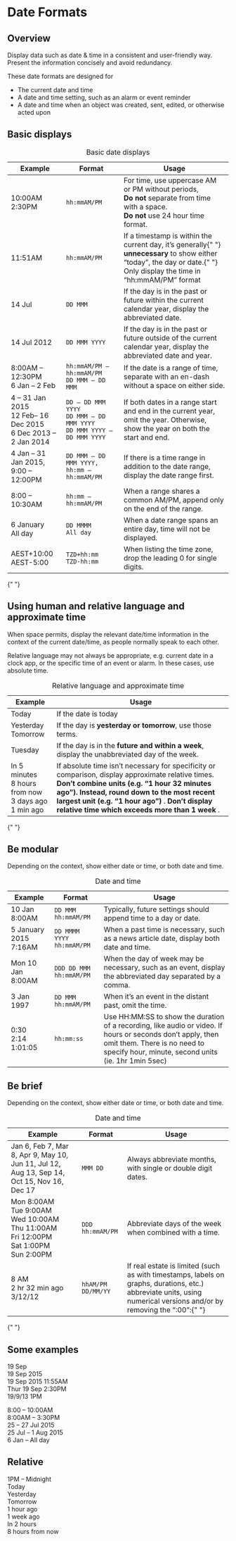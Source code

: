 
<Meta title="Core/Standards/Date formats" />

# Date Formats

## Overview

Display data such as date & time in a consistent and user-friendly way. Present the information concisely and avoid redundancy.

These date formats are designed for

- The current date and time
- A date and time setting, such as an alarm or event reminder
- A date and time when an object was created, sent, edited, or otherwise acted upon

## Basic displays

<table>
  <caption>Basic date displays</caption>
  <thead>
    <tr>
      <th>Example</th>
      <th>Format</th>
      <th>Usage</th>
    </tr>
  </thead>
  <tbody>
    <tr>
      <td>
        10:00AM <br />
        2:30PM
      </td>
      <td>
        <code>hh:mmAM/PM</code>
      </td>
      <td>
        For time, use uppercase AM or PM without periods, <br />
        <strong>Do not</strong> separate from time with a space. <br />
        <strong>Do not</strong> use 24 hour time format.
      </td>
    </tr>
    <tr>
      <td>11:51AM</td>
      <td>
        <code>hh:mmAM/PM</code>
      </td>
      <td>
        If a timestamp is within the current day, it’s generally{" "}
        <strong>unnecessary</strong> to show either “today”, the day or date.{" "}
        <br />
        Only display the time in “hh:mmAM/PM” format
      </td>
    </tr>
    <tr>
      <td>14 Jul</td>
      <td>
        <code>DD MMM</code>
      </td>
      <td>
        If the day is in the past or future within the current calendar year,
        display the abbreviated date.
      </td>
    </tr>
    <tr>
      <td>14 Jul 2012</td>
      <td>
        <code>DD MMM YYYY</code>
      </td>
      <td>
        If the day is in the past or future outside of the current calendar
        year, display the abbreviated date and year.
      </td>
    </tr>
    <tr>
      <td>
        8:00AM – 12:30PM <br />6 Jan – 2 Feb
      </td>
      <td>
        <code>hh:mmAM/PM – hh:mmAM/PM</code> <br />
        <code>DD MMM – DD MMM</code>
      </td>
      <td>
        If the date is a range of time, separate with an en-dash without a space
        on either side.
      </td>
    </tr>
    <tr>
      <td>
        4 – 31 Jan 2015 <br />
        12 Feb– 16 Dec 2015 <br />6 Dec 2013 – 2 Jan 2014
      </td>
      <td>
        <code>DD – DD MMM YYYY</code> <br />
        <code>DD MMM – DD MMM YYYY</code> <br />
        <code>DD MMM YYYY – DD MMM YYYY</code>
      </td>
      <td>
        If both dates in a range start and end in the current year, omit the
        year. Otherwise, show the year on both the start and end.
      </td>
    </tr>
    <tr>
      <td>
        4 Jan – 31 Jan 2015, <br />
        9:00 – 12:00PM
      </td>
      <td>
        <code>DD MMM – DD MMM YYYY, hh:mm – hh:mmAM/PM</code>
      </td>
      <td>
        If there is a time range in addition to the date range, display the date
        range first.
      </td>
    </tr>
    <tr>
      <td>8:00 – 10:30AM</td>
      <td>
        <code>hh:mm – hh:mmAM/PM</code>
      </td>
      <td>
        When a range shares a common AM/PM, append only on the end of the range.
      </td>
    </tr>
    <tr>
      <td>
        6 January <br />
        All day
      </td>
      <td>
        <code>DD MMMM</code> <br />
        <code>All day</code>
      </td>
      <td>
        When a date range spans an entire day, time will not be displayed.
      </td>
    </tr>
    <tr>
      <td>
        AEST+10:00 <br />
        AEST-5:00
      </td>
      <td>
        <code>TZD+hh:mm</code> <br />
        <code>TZD-hh:mm</code>
      </td>
      <td>When listing the time zone, drop the leading 0 for single digits.</td>
    </tr>
  </tbody>
</table>{" "}

## Using human and relative language and approximate time

When space permits, display the relevant date/time information in the context of the current date/time, as people normally speak to each other.

Relative language may not always be appropriate, e.g. current date in a clock app, or the specific time of an event or alarm. In these cases, use absolute time.

<table>
  <caption>Relative language and approximate time</caption>
  <thead>
    <tr>
      <th>Example</th>
      <th>Usage</th>
    </tr>
  </thead>
  <tbody>
    <tr>
      <td>Today</td>
      <td>If the date is today</td>
    </tr>
    <tr>
      <td>
        Yesterday <br />
        Tomorrow
      </td>
      <td>
        If the day is <strong>yesterday or tomorrow</strong>, use those terms.
      </td>
    </tr>
    <tr>
      <td>Tuesday</td>
      <td>
        If the day is in the <strong>future and within a week</strong>, display
        the unabbreviated day of the week.
      </td>
    </tr>
    <tr>
      <td>
        In 5 minutes <br />
        8 hours from now <br />
        3 days ago <br />
        1 min ago <br />
      </td>
      <td>
        If absolute time isn’t necessary for specificity or comparison, display
        approximate relative times. <br />
        <strong>
          Don’t combine units (e.g. “1 hour 32 minutes ago”). Instead, round
          down to the most recent largest unit (e.g. “1 hour ago”)
        </strong>.<strong>
          Don’t display relative time which exceeds more than 1 week
        </strong>.
      </td>
    </tr>
  </tbody>
</table>{" "}

## Be modular

Depending on the context, show either date or time, or both date and time.

<table>
  <caption>Date and time</caption>
  <thead>
    <tr>
      <th>Example</th>
      <th>Format</th>
      <th>Usage</th>
    </tr>
  </thead>
  <tbody>
    <tr>
      <td>10 Jan 8:00AM</td>
      <td>
        <code>DD MMM hh:mmAM/PM</code>
      </td>
      <td>Typically, future settings should append time to a day or date.</td>
    </tr>
    <tr>
      <td>5 January 2015 7:16AM</td>
      <td>
        <code>DD MMMM YYYY hh:mmAM/PM</code>
      </td>
      <td>
        When a past time is necessary, such as a news article date, display both
        date and time.
      </td>
    </tr>
    <tr>
      <td>Mon 10 Jan 8:00AM</td>
      <td>
        <code>DDD DD MMM hh:mmAM/PM</code>
      </td>
      <td>
        When the day of week may be necessary, such as an event, display the
        abbreviated day separated by a comma.
      </td>
    </tr>
    <tr>
      <td>3 Jan 1997</td>
      <td>
        <code>DD MMM hh:mmAM/PM</code>
      </td>
      <td>When it’s an event in the distant past, omit the time.</td>
    </tr>
    <tr>
      <td>
        0:30 <br />
        2:14 <br />
        1:01:05 <br />
      </td>
      <td>
        <code>hh:mm:ss</code>
      </td>
      <td>
        Use HH:MM:SS to show the duration of a recording, like audio or video.
        If hours or seconds don’t apply, then omit them. There is no need to
        specify hour, minute, second units (ie. 1hr 1min 5sec)
      </td>
    </tr>
  </tbody>
</table>

## Be brief

Depending on the context, show either date or time, or both date and time.

<table>
  <caption>Date and time</caption>
  <thead>
    <tr>
      <th>Example</th>
      <th>Format</th>
      <th>Usage</th>
    </tr>
  </thead>
  <tbody>
    <tr>
      <td>
        Jan 6, Feb 7, Mar 8, Apr 9, May 10, Jun 11, Jul 12, Aug 13, Sep 14, Oct
        15, Nov 16, Dec 17
      </td>
      <td>
        <code>MMM DD</code>
      </td>
      <td>Always abbreviate months, with single or double digit dates.</td>
    </tr>
    <tr>
      <td>
        Mon 8:00AM <br />
        Tue 9:00AM <br />
        Wed 10:00AM <br />
        Thu 11:00AM <br />
        Fri 12:00PM <br />
        Sat 1:00PM <br />
        Sun 2:00PM
      </td>
      <td>
        <code>DDD hh:mmAM/PM</code>
      </td>
      <td>Abbreviate days of the week when combined with a time.</td>
    </tr>
    <tr>
      <td>
        8 AM <br />
        2 hr 32 min ago <br />
        3/12/12 <br />
      </td>
      <td>
        <code>hhAM/PM</code>
        <code>DD/MM/YY</code>
      </td>
      <td>
        If real estate is limited (such as with timestamps, labels on graphs,
        durations, etc.) abbreviate units, using numerical versions and/or by
        removing the “:00”:{" "}
      </td>
    </tr>
  </tbody>
</table>{" "}

## Some examples

19 Sep <br />
19 Sep 2015 <br />
19 Sep 2015 11:55AM <br />
Thur 19 Sep 2:30PM <br />
19/9/13 1PM

8:00 – 10:00AM <br />
8:00AM – 3:30PM <br />
25 – 27 Jul 2015 <br />
25 Jul – 1 Aug 2015 <br />
6 Jan – All day

## Relative

1PM – Midnight <br />
Today <br />
Yesterday <br />
Tomorrow <br />
1 hour ago <br />
1 week ago <br />
In 2 hours <br />
8 hours from now
